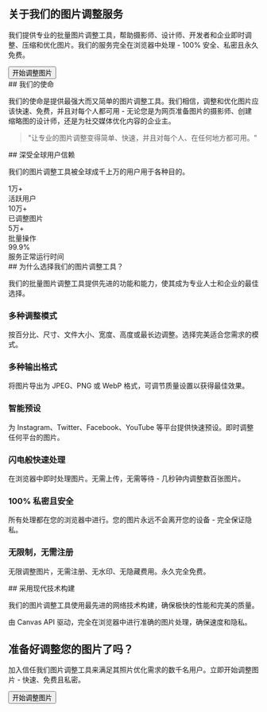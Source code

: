 
<Section id="hero">
<div className="text-center py-12 px-4 bg-gradient-to-br from-purple-50 via-purple-50 to-purple-100 dark:from-emerald-950/20 dark:via-teal-950/20 dark:to-cyan-950/20 rounded-lg mb-8">
  <h1 className="text-3xl md:text-4xl font-heading font-bold mb-6 text-foreground">
    关于我们的图片调整服务
  </h1>
  <p className="text-lg text-foreground mb-8 leading-relaxed max-w-3xl mx-auto">
    我们提供专业的批量图片调整工具，帮助摄影师、设计师、开发者和企业即时调整、压缩和优化图片。我们的服务完全在浏览器中处理 - 100% 安全、私密且永久免费。
  </p>
  <Button asChild size="lg" variant="outline" className="text-primary hover:text-primary/80 font-bold">
    <Link href="/">
      <ImageIcon className="h-5 w-5 mr-2" />
      开始调整图片
    </Link>
  </Button>
</div>
</Section>

<Section id="mission">
## 我们的使命

我们的使命是提供最强大而又简单的图片调整工具。我们相信，调整和优化图片应该快速、免费，并且对每个人都可用 - 无论您是为网页准备图片的摄影师、创建缩略图的设计师，还是为社交媒体优化内容的企业主。

<div className="bg-card border rounded-lg p-8 my-6 text-center">
  <blockquote className="text-xl italic text-foreground">
    "让专业的图片调整变得简单、快速，并且对每个人、在任何地方都可用。"
  </blockquote>
</div>
</Section>

<Section id="stats">
## 深受全球用户信赖

我们的图片调整工具被全球成千上万的用户用于各种目的。

<div className="grid grid-cols-2 md:grid-cols-4 gap-8 my-8">
  <div className="text-center">
    <div className="inline-flex items-center justify-center w-16 h-16 bg-primary/10 dark:bg-primary/10 rounded-full mb-4">
      <Users className="h-8 w-8 text-primary dark:text-primary" />
    </div>
    <div className="text-3xl font-heading font-bold text-foreground mb-2">1万+</div>
    <div className="text-sm text-foreground">活跃用户</div>
  </div>
  
  <div className="text-center">
    <div className="inline-flex items-center justify-center w-16 h-16 bg-primary/10 dark:bg-primary/10 rounded-full mb-4">
      <ImageIcon className="h-8 w-8 text-primary dark:text-primary" />
    </div>
    <div className="text-3xl font-heading font-bold text-foreground mb-2">10万+</div>
    <div className="text-sm text-foreground">已调整图片</div>
  </div>
  
  <div className="text-center">
    <div className="inline-flex items-center justify-center w-16 h-16 bg-primary/10 dark:bg-primary/10 rounded-full mb-4">
      <Globe className="h-8 w-8 text-primary dark:text-primary" />
    </div>
    <div className="text-3xl font-heading font-bold text-foreground mb-2">5万+</div>
    <div className="text-sm text-foreground">批量操作</div>
  </div>
  
  <div className="text-center">
    <div className="inline-flex items-center justify-center w-16 h-16 bg-primary/10 dark:bg-primary/10 rounded-full mb-4">
      <Award className="h-8 w-8 text-primary dark:text-primary" />
    </div>
    <div className="text-3xl font-heading font-bold text-foreground mb-2">99.9%</div>
    <div className="text-sm text-foreground">服务正常运行时间</div>
  </div>
</div>
</Section>

<Section id="features">
## 为什么选择我们的图片调整工具？

我们的批量图片调整工具提供先进的功能和能力，使其成为专业人士和企业的最佳选择。

<div className="grid md:grid-cols-2 lg:grid-cols-3 gap-8 my-8">
  <div className="bg-card border rounded-lg p-6 hover:shadow-lg transition-shadow">
    <div className="inline-flex items-center justify-center w-12 h-12 bg-primary/10 dark:bg-primary/10 rounded-lg mb-4">
      <Maximize2 className="h-6 w-6 text-primary dark:text-primary" />
    </div>
    <h3 className="text-xl font-heading font-bold mb-3">多种调整模式</h3>
    <p className="text-foreground">按百分比、尺寸、文件大小、宽度、高度或最长边调整。选择完美适合您需求的模式。</p>
  </div>
  
  <div className="bg-card border rounded-lg p-6 hover:shadow-lg transition-shadow">
    <div className="inline-flex items-center justify-center w-12 h-12 bg-primary/10 dark:bg-primary/10 rounded-lg mb-4">
      <Monitor className="h-6 w-6 text-primary dark:text-primary" />
    </div>
    <h3 className="text-xl font-heading font-bold mb-3">多种输出格式</h3>
    <p className="text-foreground">将图片导出为 JPEG、PNG 或 WebP 格式，可调节质量设置以获得最佳效果。</p>
  </div>
  
  <div className="bg-card border rounded-lg p-6 hover:shadow-lg transition-shadow">
    <div className="inline-flex items-center justify-center w-12 h-12 bg-primary/10 dark:bg-primary/10 rounded-lg mb-4">
      <Smartphone className="h-6 w-6 text-primary dark:text-primary" />
    </div>
    <h3 className="text-xl font-heading font-bold mb-3">智能预设</h3>
    <p className="text-foreground">为 Instagram、Twitter、Facebook、YouTube 等平台提供快速预设。即时调整任何平台的图片。</p>
  </div>
  
  <div className="bg-card border rounded-lg p-6 hover:shadow-lg transition-shadow">
    <div className="inline-flex items-center justify-center w-12 h-12 bg-primary/10 dark:bg-primary/10 rounded-lg mb-4">
      <Zap className="h-6 w-6 text-primary dark:text-primary" />
    </div>
    <h3 className="text-xl font-heading font-bold mb-3">闪电般快速处理</h3>
    <p className="text-foreground">在浏览器中即时处理图片。无需上传，无需等待 - 几秒钟内调整数百张图片。</p>
  </div>
  
  <div className="bg-card border rounded-lg p-6 hover:shadow-lg transition-shadow">
    <div className="inline-flex items-center justify-center w-12 h-12 bg-primary/10 dark:bg-primary/10 rounded-lg mb-4">
      <Shield className="h-6 w-6 text-primary dark:text-primary" />
    </div>
    <h3 className="text-xl font-heading font-bold mb-3">100% 私密且安全</h3>
    <p className="text-foreground">所有处理都在您的浏览器中进行。您的图片永远不会离开您的设备 - 完全保证隐私。</p>
  </div>
  
  <div className="bg-card border rounded-lg p-6 hover:shadow-lg transition-shadow">
    <div className="inline-flex items-center justify-center w-12 h-12 bg-primary/10 dark:bg-primary/10 rounded-lg mb-4">
      <Globe className="h-6 w-6 text-primary dark:text-primary" />
    </div>
    <h3 className="text-xl font-heading font-bold mb-3">无限制，无需注册</h3>
    <p className="text-foreground">无限调整图片，无需注册、无水印、无隐藏费用。永久完全免费。</p>
  </div>
</div>
</Section>

<Section id="technology">
## 采用现代技术构建

我们的图片调整工具使用最先进的网络技术构建，确保极快的性能和完美的质量。

<InfoBox type="success" title="客户端处理">
由 Canvas API 驱动，完全在浏览器中进行准确的图片处理，确保速度和隐私。
</InfoBox>
</Section>

<Section id="cta">
<div className="text-center py-16 px-4 bg-gradient-to-br from-purple-50 via-purple-50 to-purple-100 dark:from-emerald-950/20 dark:via-teal-950/20 dark:to-cyan-950/20 text-white rounded-lg my-8">
  <h2 className="text-3xl md:text-4xl font-heading font-bold mb-6">
    准备好调整您的图片了吗？
  </h2>
  <p className="text-xl mb-8 opacity-90 max-w-2xl mx-auto">
    加入信任我们图片调整工具来满足其照片优化需求的数千名用户。立即开始调整图片 - 快速、免费且私密。
  </p>
  <Button asChild size="lg" variant="outline" className="bg-white text-primary hover:bg-gray-100">
    <Link href="/">
      <ImageIcon className="h-5 w-5 mr-2" />
      开始调整图片
    </Link>
  </Button>
</div>
</Section>

